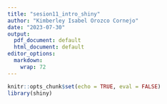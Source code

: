 ```yaml
---
title: "sesion11_intro_shiny"
author: "Kimberley Isabel Orozco Cornejo"
date: "2023-07-30"
output:
  pdf_document: default
  html_document: default
editor_options: 
  markdown: 
    wrap: 72
---
```


```r
knitr::opts_chunk$set(echo = TRUE, eval = FALSE)
library(shiny)
```